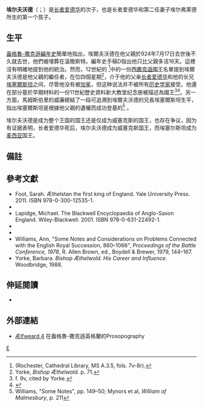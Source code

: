 {{Infobox royalty
| name         = 埃尔夫沃德<br><small>Ælfweard</small>
| image        =
| imagesize    =
| rank         = 
| succession   = [[威塞克斯国王|威塞克斯国王]]（有争议）
| reign        = 924年7月17日—924年8月2日
| predecessor  = [[长者爱德华|长者爱德华]]
| successor    = [[埃塞尔斯坦|埃塞尔斯坦]]
| birth_date   = 902年
| birth_place  = [[威塞克斯|威塞克斯]]
| death_date   = {{death date and age|df=yes|924|8|2|902|0|0}}
| death_place  = [[牛津|牛津]]
| burial_place = [[温切斯特|温切斯特]]新明斯特
| house        = [[威塞克斯|威塞克斯王朝]]
| spouse       =
| father       = [[长者爱德华|长者爱德华]]
| mother       = 埃尔弗莱德
| religion     = [[迦克墩基督教|迦克墩基督教]]
}}

'''埃尔夫沃德'''（{{lang-ang|Ælfweard}}；{{bd|902年||924年|8月2日|catIdx=E}}）是[[长者爱德华|长者爱德华]]的次子，也是长者爱德华和第二任妻子埃尔弗莱德所生的第一个孩子。

==生平==
[[盎格魯-撒克遜編年史|盎格魯-撒克遜編年史]]簡單地指出，埃爾夫沃德在他父親於924年7月17日去世後不久就去世，他們被埋葬在溫徹斯特。編年史手稿D指出他只比父親多活16天。這裡沒有明確地提到他的統治。然而，12世紀的{{link-en|羅切斯特的文本|Textus Roffensis}} <ref>(Rochester, Cathedral Library, MS A.3.5, fols. 7v-8r).</ref>中的一份[[撒克遜王朝|西撒克遜國王]]名單提到埃爾夫沃德是他父親的繼任者，在位四個星期<ref name="Yorke">Yorke, ''Bishop Æthelwold''. p. 71.</ref>，介于他的父亲[[长者爱德华|长者爱德华]]和他的长兄[[埃塞爾斯坦|埃塞爾斯坦]]之间，尽管他没有被[[加冕|加冕]]，但这种说法并不被所有[[历史学家|历史学家]]接受。他還在部分基於早期材料的一份11世紀歷史資料新大教堂纪念册被描述為國王<ref>f. 9v, cited by Yorke.</ref><ref>{{Cite web |url=https://pase.ac.uk/jsp/persons/CreatePersonFrames.jsp?personKey=8967 |title=Ælfweard 4 |access-date=2022-02-07 |archive-date=2020-10-02 |archive-url=https://web.archive.org/web/20201002124209/https://pase.ac.uk/jsp/persons/CreatePersonFrames.jsp?personKey=8967 |dead-url=no }}</ref>。另一方面，馬姆斯伯里的威廉總結了一段可追溯到埃爾夫沃德的兄長埃塞爾斯坦生平，指出埃塞爾斯坦是根據他父親的遺囑而成功登基的<ref name="Williams">Williams, "Some Notes", pp. 149–50; Mynors et al, ''William of Malmesbury'', p. 211</ref> 。

埃尔夫沃德是成为整个王国的国王还是仅成为威塞克斯的国王，也存在争议，因为有证据表明，长者爱德华死后，埃尔夫沃德成为威塞克斯国王，而埃塞尔斯坦成为[[麦西亚王国|麦西亚]]国王。

==備註==
{{reflist}}

==參考文獻==
* Foot, Sarah. Æthelstan the first king of England. Yale University Press. 2011. ISBN 978-0-300-12535-1.
* {{cite encyclopedia|last=Keynes|first= Simon |year=2001|title=Rulers of the English, c.450–1066|editor= Michael Lapidge |editor2=John Blair |editor3=Simon Keynes |editor4=Donald Scragg |encyclopedia=The Blackwell Encyclopedia of Anglo-Saxon England|publisher= Blackwell Publishing|isbn=978-0-6312-2492-1}}
* Lapidge, Michael. The Blackwell Encyclopaedia of Anglo-Saxon England. Wiley-Blackwell. 2001. ISBN 978-0-631-22492-1.
*{{cite book|editor1-last=Mynors|editor1-first=R. A. B.|editor2-last=Thomson|editor2-first=R. M.|editor3-last=Winterbottom|editor3-first=M.|title=William of Malmesbury: Gesta Regum Anglorum, The History of the English Kings|volume=I|year=1998|publisher=Clarendon Press|location=Oxford, UK|isbn=978-0-19-820678-1}}
* {{cite book| last = Walker| first = Ian W.| title = Mercia and the Making of England| year = 2000| publisher = Sutton Pub Limited| isbn = 978-0-7509-2131-2 }}
* Williams, Ann, "Some Notes and Considerations on Problems Connected with the English Royal Succession, 860–1066", ''Proceedings of the Battle Conference, 1978'', R. Allen Brown, ed., Boydell & Brewer, 1979, 144–167.
* Yorke, Barbara. ''Bishop Æthelwold. His Career and Influence''. Woodbridge, 1988.

==伸延閱讀==
* {{cite book|first=Simon|last=Keynes|title=The Liber Vitae of the New Minster and Hyde Abbey in Winchester|year=1996|publisher=Rosenkilde and Bagger|place=Copenhagen|pages=20–22}}

==外部連結==
* [https://pase.ac.uk/jsp/persons/CreatePersonFrames.jsp?personKey=8967 Ælfweard 4] {{Wayback|url=https://pase.ac.uk/jsp/persons/CreatePersonFrames.jsp?personKey=8967 |date=20201002124209 }}在盎格魯-撒克遜英格蘭的Prosopography 

{{S-start}}
{{S-hou|[[威塞克斯王朝|威塞克斯王朝]]||902年|924年|8月2日}}
{{S-reg}}
{{S-bef|before=父親[[長者愛德華|長者愛德華]]}}
{{S-ttl|title={{link-en|盎格鲁-撒克逊人的国王|List of monarchs of Wessex}}<br>或威塞克斯國王<br>（有爭議）|years=924年7月17日—924年8月2日}}
{{S-aft||after=長兄[[埃塞尔斯坦|埃塞尔斯坦]]}}
{{s-end}}

{{威塞克斯君主}}
{{英格蘭君主}}

[[Category:威塞克斯君主|E]]